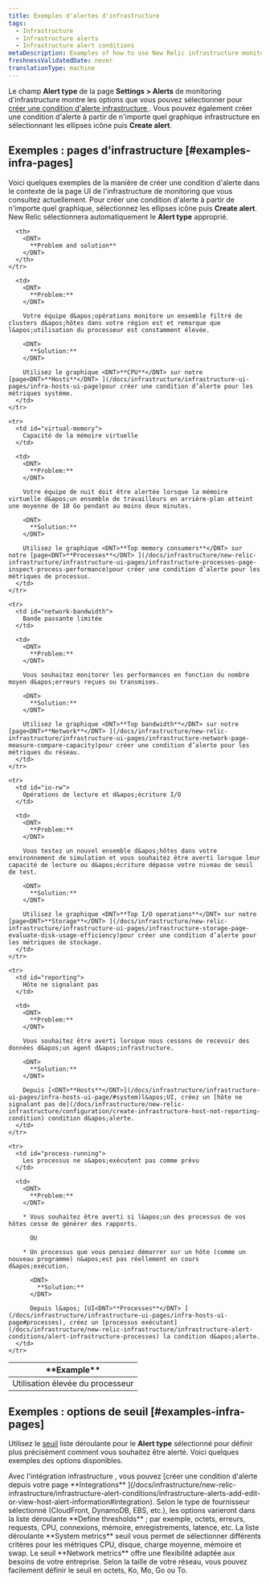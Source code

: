 ```yaml
---
title: Exemples d'alertes d'infrastructure
tags:
  - Infrastructure
  - Infrastructure alerts
  - Infrastructure alert conditions
metaDescription: Examples of how to use New Relic infrastructure monitoring to create alert conditions for your business needs.
freshnessValidatedDate: never
translationType: machine
---
```


Le champ <DNT>**Alert type**</DNT> de la page <DNT>**Settings &gt; Alerts**</DNT> de monitoring d&apos;infrastructure montre les options que vous pouvez sélectionner pour [créer une condition d&apos;alerte infrastructure ](/docs/infrastructure/new-relic-infrastructure/infrastructure-alert-conditions/infrastructure-alerts-add-edit-or-view-host-alert-information). Vous pouvez également créer une condition d&apos;alerte à partir de n&apos;importe quel graphique infrastructure en sélectionnant les ellipses <Icon name="fe-more-horizontal" /> icône puis <DNT>**Create alert**</DNT>.

## Exemples : pages d&apos;infrastructure [#examples-infra-pages]

Voici quelques exemples de la manière de créer une condition d&apos;alerte dans le contexte de la page UI de l&apos;infrastructure de monitoring que vous consultez actuellement. Pour créer une condition d&apos;alerte à partir de n&apos;importe quel graphique, sélectionnez les ellipses <Icon name="fe-more-horizontal" /> icône puis <DNT>**Create alert**</DNT>. New Relic sélectionnera automatiquement le <DNT>**Alert type**</DNT> approprié.

<table>
  <thead>
    <tr>
      <th style={{ width: "200px" }}>
        <DNT>
          **Example**
        </DNT>
      </th>

      <th>
        <DNT>
          **Problem and solution**
        </DNT>
      </th>
    </tr>
  </thead>

  <tbody>
    <tr>
      <td id="cpu-usage">
        Utilisation élevée du processeur
      </td>

      <td>
        <DNT>
          **Problem:**
        </DNT>

        Votre équipe d&apos;opérations monitore un ensemble filtré de clusters d&apos;hôtes dans votre région est et remarque que l&apos;utilisation du processeur est constamment élevée.

        <DNT>
          **Solution:**
        </DNT>

        Utilisez le graphique <DNT>**CPU**</DNT> sur notre [page<DNT>**Hosts**</DNT> ](/docs/infrastructure/infrastructure-ui-pages/infra-hosts-ui-page)pour créer une condition d’alerte pour les métriques système.
      </td>
    </tr>

    <tr>
      <td id="virtual-memory">
        Capacité de la mémoire virtuelle
      </td>

      <td>
        <DNT>
          **Problem:**
        </DNT>

        Votre équipe de nuit doit être alertée lorsque la mémoire virtuelle d&apos;un ensemble de travailleurs en arrière-plan atteint une moyenne de 10 Go pendant au moins deux minutes.

        <DNT>
          **Solution:**
        </DNT>

        Utilisez le graphique <DNT>**Top memory consumers**</DNT> sur notre [page<DNT>**Processes**</DNT> ](/docs/infrastructure/new-relic-infrastructure/infrastructure-ui-pages/infrastructure-processes-page-inspect-process-performance)pour créer une condition d’alerte pour les métriques de processus.
      </td>
    </tr>

    <tr>
      <td id="network-bandwidth">
        Bande passante limitée
      </td>

      <td>
        <DNT>
          **Problem:**
        </DNT>

        Vous souhaitez monitorer les performances en fonction du nombre moyen d&apos;erreurs reçues ou transmises.

        <DNT>
          **Solution:**
        </DNT>

        Utilisez le graphique <DNT>**Top bandwidth**</DNT> sur notre [page<DNT>**Network**</DNT> ](/docs/infrastructure/new-relic-infrastructure/infrastructure-ui-pages/infrastructure-network-page-measure-compare-capacity)pour créer une condition d’alerte pour les métriques du réseau.
      </td>
    </tr>

    <tr>
      <td id="io-rw">
        Opérations de lecture et d&apos;écriture I/O
      </td>

      <td>
        <DNT>
          **Problem:**
        </DNT>

        Vous testez un nouvel ensemble d&apos;hôtes dans votre environnement de simulation et vous souhaitez être averti lorsque leur capacité de lecture ou d&apos;écriture dépasse votre niveau de seuil de test.

        <DNT>
          **Solution:**
        </DNT>

        Utilisez le graphique <DNT>**Top I/O operations**</DNT> sur notre [page<DNT>**Storage**</DNT> ](/docs/infrastructure/new-relic-infrastructure/infrastructure-ui-pages/infrastructure-storage-page-evaluate-disk-usage-efficiency)pour créer une condition d’alerte pour les métriques de stockage.
      </td>
    </tr>

    <tr>
      <td id="reporting">
        Hôte ne signalant pas
      </td>

      <td>
        <DNT>
          **Problem:**
        </DNT>

        Vous souhaitez être averti lorsque nous cessons de recevoir des données d&apos;un agent d&apos;infrastructure.

        <DNT>
          **Solution:**
        </DNT>

        Depuis [<DNT>**Hosts**</DNT>](/docs/infrastructure/infrastructure-ui-pages/infra-hosts-ui-page/#system)l&apos;UI, créez un [hôte ne signalant pas de](/docs/infrastructure/new-relic-infrastructure/configuration/create-infrastructure-host-not-reporting-condition) condition d&apos;alerte.
      </td>
    </tr>

    <tr>
      <td id="process-running">
        Les processus ne s&apos;exécutent pas comme prévu
      </td>

      <td>
        <DNT>
          **Problem:**
        </DNT>

        * Vous souhaitez être averti si l&apos;un des processus de vos hôtes cesse de générer des rapports.

          OU

        * Un processus que vous pensiez démarrer sur un hôte (comme un nouveau programme) n&apos;est pas réellement en cours d&apos;exécution.

          <DNT>
            **Solution:**
          </DNT>

          Depuis l&apos; [UI<DNT>**Processes**</DNT> ](/docs/infrastructure/infrastructure-ui-pages/infra-hosts-ui-page#processes), créez un [processus exécutant](/docs/infrastructure/new-relic-infrastructure/infrastructure-alert-conditions/alert-infrastructure-processes) la condition d&apos;alerte.
      </td>
    </tr>
  </tbody>
</table>

## Exemples : options de seuil [#examples-infra-pages]

Utilisez le [seuil](/docs/alerts/new-relic-alerts/getting-started/alerts-glossary#alert-threshold) liste déroulante pour le <DNT>**Alert type**</DNT> sélectionné pour définir plus précisément comment vous souhaitez être alerté. Voici quelques exemples des options disponibles.

<CollapserGroup>
  <Collapser id="integrations" title="fournisseurs d'intégration">
    Avec l&apos;intégration infrastructure , vous pouvez [créer une condition d&apos;alerte depuis votre page <DNT>**Integrations**</DNT> ](/docs/infrastructure/new-relic-infrastructure/infrastructure-alert-conditions/infrastructure-alerts-add-edit-or-view-host-alert-information#integration). Selon le type de fournisseur sélectionné (CloudFront, DynamoDB, EBS, etc.), les options varieront dans la liste déroulante <DNT>**Define thresholds**</DNT> ; par exemple, octets, erreurs, requests, CPU, connexions, mémoire, enregistrements, latence, etc.
  </Collapser>

  <Collapser id="system-thresholds" title="CPU, disque, charge moyenne, mémoire, swap">
    La liste déroulante <DNT>**System metrics**</DNT> seuil vous permet de sélectionner différents critères pour les métriques CPU, disque, charge moyenne, mémoire et swap.
  </Collapser>

  <Collapser id="byte" title="Taille en octets">
    Le seuil <DNT>**Network metrics**</DNT> offre une flexibilité adaptée aux besoins de votre entreprise. Selon la taille de votre réseau, vous pouvez facilement définir le seuil en octets, Ko, Mo, Go ou To.
  </Collapser>
</CollapserGroup>
